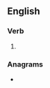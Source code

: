 ==English==

===Verb===
{{head|en|verb form}}

# {{en-third-person singular of|careen}}

===Anagrams===
* {{anagrams|en|a=aceenrs|Cereans|carenes|encaser|enraces|recanes}}